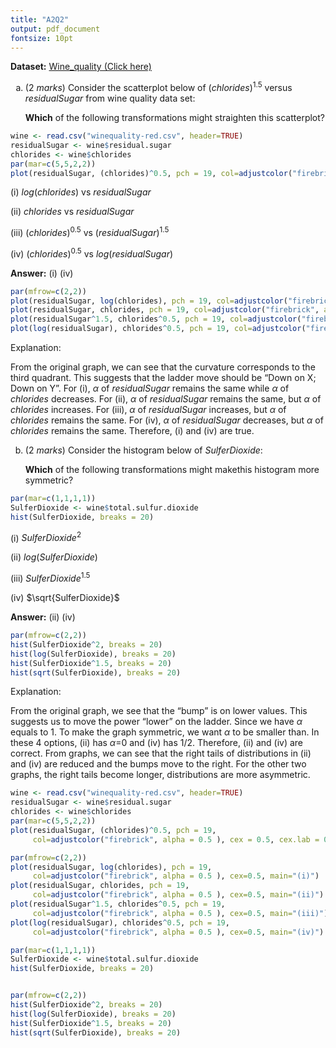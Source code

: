 ```yaml
---
title: "A2Q2"
output: pdf_document
fontsize: 10pt
---
```


**Dataset:** [Wine_quality (Click here)](https://www.kaggle.com/uciml/red-wine-quality-cortez-et-al-2009)

(a) (2 $marks$) Consider the scatterplot below of $(chlorides)^{1.5}$ versus $residualSugar$ from wine quality data set:\

    **Which** of the following transformations might straighten this scatterplot?\

```r
wine <- read.csv("winequality-red.csv", header=TRUE)
residualSugar <- wine$residual.sugar
chlorides <- wine$chlorides
par(mar=c(5,5,2,2))
plot(residualSugar, (chlorides)^0.5, pch = 19, col=adjustcolor("firebrick", alpha = 0.5 ), cex = 0.5, cex.lab = 0.7)
```

\space (i) $log(chlorides)$ vs $residualSugar$ 

\space (ii) $chlorides$ vs $residualSugar$

\space (iii) $(chlorides)^{0.5}$ vs $(residualSugar)^{1.5}$ 

\space (iv) $(chlorides)^{0.5}$ vs $log(residualSugar)$

**Answer:** (i) (iv)

```r
par(mfrow=c(2,2))
plot(residualSugar, log(chlorides), pch = 19, col=adjustcolor("firebrick", alpha = 0.5 ), cex=0.5, main="(i)")
plot(residualSugar, chlorides, pch = 19, col=adjustcolor("firebrick", alpha = 0.5 ), cex=0.5, main="(ii)")
plot(residualSugar^1.5, chlorides^0.5, pch = 19, col=adjustcolor("firebrick", alpha = 0.5 ), cex=0.5, main="(iii)")
plot(log(residualSugar), chlorides^0.5, pch = 19, col=adjustcolor("firebrick", alpha = 0.5 ), cex=0.5, main="(iv)")
```

Explanation:

From the original graph, we can see that the curvature corresponds to the third quadrant. This suggests that the ladder move should be "Down on X; Down on Y".  For (i), $\alpha$ of $residualSugar$ remains the same while $\alpha$ of $chlorides$ decreases. For (ii), $\alpha$ of $residualSugar$ remains the same, but $\alpha$ of $chlorides$ increases.  For (iii),  $\alpha$ of $residualSugar$ increases, but $\alpha$ of $chlorides$ remains the same. For (iv),  $\alpha$ of $residualSugar$ decreases, but $\alpha$ of $chlorides$ remains the same. Therefore, (i) and (iv) are true.


(b) (2 $marks$) Consider the histogram below of $SulferDioxide$:\

    **Which** of the following transformations might makethis histogram more symmetric?\
    
```r
par(mar=c(1,1,1,1))
SulferDioxide <- wine$total.sulfur.dioxide
hist(SulferDioxide, breaks = 20)
```


\space (i) $SulferDioxide^2$        

\space (ii) $log(SulferDioxide)$

\space (iii) $SulferDioxide^{1.5}$  

\space (iv) $\sqrt{SulferDioxide}$

**Answer:** (ii) (iv)

```r
par(mfrow=c(2,2))
hist(SulferDioxide^2, breaks = 20)
hist(log(SulferDioxide), breaks = 20)
hist(SulferDioxide^1.5, breaks = 20)
hist(sqrt(SulferDioxide), breaks = 20)
```


Explanation:

From the original graph, we see that the "bump" is on lower values. This suggests us to move the power "lower" on the ladder. Since we have $\alpha$ equals to 1. To make the graph symmetric, we want $\alpha$ to be smaller than. In these 4 options, (ii) has $\alpha$=0 and (iv) has 1/2. Therefore, (ii) and (iv) are correct. From graphs, we can see that the right tails of distributions in (ii) and (iv) are reduced and the bumps move to the right. For the other two graphs, the right tails become longer, distributions are more asymmetric. 

\newpage

\begin{center} 
Appendix
\end{center}

```r
wine <- read.csv("winequality-red.csv", header=TRUE)
residualSugar <- wine$residual.sugar
chlorides <- wine$chlorides
par(mar=c(5,5,2,2))
plot(residualSugar, (chlorides)^0.5, pch = 19, 
     col=adjustcolor("firebrick", alpha = 0.5 ), cex = 0.5, cex.lab = 0.7)

par(mfrow=c(2,2))
plot(residualSugar, log(chlorides), pch = 19, 
     col=adjustcolor("firebrick", alpha = 0.5 ), cex=0.5, main="(i)")
plot(residualSugar, chlorides, pch = 19, 
     col=adjustcolor("firebrick", alpha = 0.5 ), cex=0.5, main="(ii)")
plot(residualSugar^1.5, chlorides^0.5, pch = 19, 
     col=adjustcolor("firebrick", alpha = 0.5 ), cex=0.5, main="(iii)")
plot(log(residualSugar), chlorides^0.5, pch = 19, 
     col=adjustcolor("firebrick", alpha = 0.5 ), cex=0.5, main="(iv)")

par(mar=c(1,1,1,1))
SulferDioxide <- wine$total.sulfur.dioxide
hist(SulferDioxide, breaks = 20)


par(mfrow=c(2,2))
hist(SulferDioxide^2, breaks = 20)
hist(log(SulferDioxide), breaks = 20)
hist(SulferDioxide^1.5, breaks = 20)
hist(sqrt(SulferDioxide), breaks = 20)
```